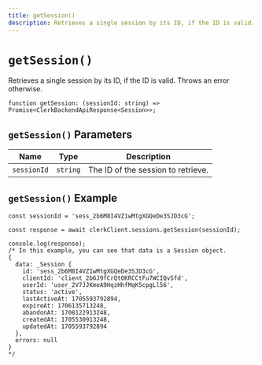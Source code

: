 ```yaml
---
title: getSession()
description: Retrieves a single session by its ID, if the ID is valid. Throws an error otherwise.
---
```


# `getSession()`

Retrieves a single session by its ID, if the ID is valid. Throws an error otherwise.

```tsx
function getSession: (sessionId: string) => Promise<ClerkBackendApiResponse<Session>>;
```

## `getSession()` Parameters

| Name | Type | Description |
| --- | --- | --- |
| `sessionId` | `string` | The ID of the session to retrieve. |

## `getSession()` Example

```tsx
const sessionId = 'sess_2b6M8I4VZ1wMtgXGQeDe3SJD3cG';

const response = await clerkClient.sessions.getSession(sessionId);

console.log(response);
/* In this example, you can see that data is a Session object.
{
  data: _Session {
    id: 'sess_2b6M8I4VZ1wMtgXGQeDe3SJD3cG',
    clientId: 'client_2b6J9fCrQt0KRCCtFu7WCIQvSfd',
    userId: 'user_2V7JJKmoA9HqzHhfMqK5cpgLl56',
    status: 'active',
    lastActiveAt: 1705593792894,
    expireAt: 1706135713248,
    abandonAt: 1708122913248,
    createdAt: 1705530913248,
    updatedAt: 1705593792894
  },
  errors: null
}
*/
```

